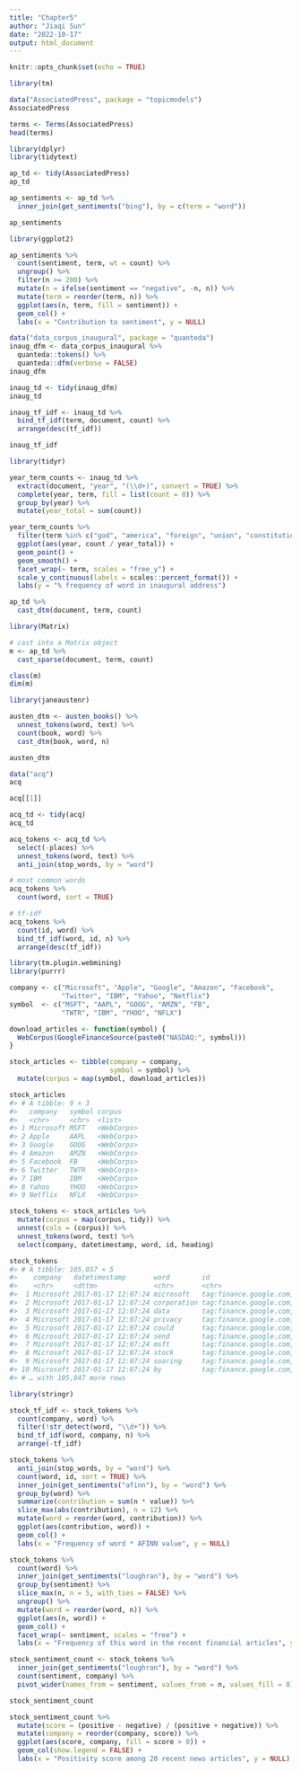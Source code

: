 ```yaml
---
title: "Chapter5"
author: "Jiaqi Sun"
date: "2022-10-17"
output: html_document
---
```


```r
knitr::opts_chunk$set(echo = TRUE)
```

```r
library(tm)

data("AssociatedPress", package = "topicmodels")
AssociatedPress
```

```r
terms <- Terms(AssociatedPress)
head(terms)
```

```r
library(dplyr)
library(tidytext)

ap_td <- tidy(AssociatedPress)
ap_td
```

```r
ap_sentiments <- ap_td %>%
  inner_join(get_sentiments("bing"), by = c(term = "word"))

ap_sentiments
```

```r
library(ggplot2)

ap_sentiments %>%
  count(sentiment, term, wt = count) %>%
  ungroup() %>%
  filter(n >= 200) %>%
  mutate(n = ifelse(sentiment == "negative", -n, n)) %>%
  mutate(term = reorder(term, n)) %>%
  ggplot(aes(n, term, fill = sentiment)) +
  geom_col() +
  labs(x = "Contribution to sentiment", y = NULL)
```

```r
data("data_corpus_inaugural", package = "quanteda")
inaug_dfm <- data_corpus_inaugural %>%
  quanteda::tokens() %>%
  quanteda::dfm(verbose = FALSE)
inaug_dfm
```

```r
inaug_td <- tidy(inaug_dfm)
inaug_td
```

```r
inaug_tf_idf <- inaug_td %>%
  bind_tf_idf(term, document, count) %>%
  arrange(desc(tf_idf))

inaug_tf_idf
```
```r
library(tidyr)

year_term_counts <- inaug_td %>%
  extract(document, "year", "(\\d+)", convert = TRUE) %>%
  complete(year, term, fill = list(count = 0)) %>%
  group_by(year) %>%
  mutate(year_total = sum(count))
```

```r
year_term_counts %>%
  filter(term %in% c("god", "america", "foreign", "union", "constitution", "freedom")) %>%
  ggplot(aes(year, count / year_total)) +
  geom_point() +
  geom_smooth() +
  facet_wrap(~ term, scales = "free_y") +
  scale_y_continuous(labels = scales::percent_format()) +
  labs(y = "% frequency of word in inaugural address")
```
```r
ap_td %>%
  cast_dtm(document, term, count)
```

```r
library(Matrix)

# cast into a Matrix object
m <- ap_td %>%
  cast_sparse(document, term, count)

class(m)
dim(m)
```

```r
library(janeaustenr)

austen_dtm <- austen_books() %>%
  unnest_tokens(word, text) %>%
  count(book, word) %>%
  cast_dtm(book, word, n)

austen_dtm
```

```r
data("acq")
acq

acq[[1]]

```
```r
acq_td <- tidy(acq)
acq_td
```

```r
acq_tokens <- acq_td %>%
  select(-places) %>%
  unnest_tokens(word, text) %>%
  anti_join(stop_words, by = "word")

# most common words
acq_tokens %>%
  count(word, sort = TRUE)

# tf-idf
acq_tokens %>%
  count(id, word) %>%
  bind_tf_idf(word, id, n) %>%
  arrange(desc(tf_idf))
```

```r
library(tm.plugin.webmining)
library(purrr)

company <- c("Microsoft", "Apple", "Google", "Amazon", "Facebook",
             "Twitter", "IBM", "Yahoo", "Netflix")
symbol  <- c("MSFT", "AAPL", "GOOG", "AMZN", "FB", 
             "TWTR", "IBM", "YHOO", "NFLX")

download_articles <- function(symbol) {
  WebCorpus(GoogleFinanceSource(paste0("NASDAQ:", symbol)))
}

stock_articles <- tibble(company = company,
                         symbol = symbol) %>%
  mutate(corpus = map(symbol, download_articles))
```
```r
stock_articles
#> # A tibble: 9 × 3
#>   company   symbol corpus    
#>   <chr>     <chr>  <list>    
#> 1 Microsoft MSFT   <WebCorps>
#> 2 Apple     AAPL   <WebCorps>
#> 3 Google    GOOG   <WebCorps>
#> 4 Amazon    AMZN   <WebCorps>
#> 5 Facebook  FB     <WebCorps>
#> 6 Twitter   TWTR   <WebCorps>
#> 7 IBM       IBM    <WebCorps>
#> 8 Yahoo     YHOO   <WebCorps>
#> 9 Netflix   NFLX   <WebCorps>
```

```r
stock_tokens <- stock_articles %>%
  mutate(corpus = map(corpus, tidy)) %>%
  unnest(cols = (corpus)) %>%
  unnest_tokens(word, text) %>%
  select(company, datetimestamp, word, id, heading)

stock_tokens
#> # A tibble: 105,057 × 5
#>    company   datetimestamp       word        id                          heading
#>    <chr>     <dttm>              <chr>       <chr>                       <chr>  
#>  1 Microsoft 2017-01-17 12:07:24 microsoft   tag:finance.google.com,clu… Micros…
#>  2 Microsoft 2017-01-17 12:07:24 corporation tag:finance.google.com,clu… Micros…
#>  3 Microsoft 2017-01-17 12:07:24 data        tag:finance.google.com,clu… Micros…
#>  4 Microsoft 2017-01-17 12:07:24 privacy     tag:finance.google.com,clu… Micros…
#>  5 Microsoft 2017-01-17 12:07:24 could       tag:finance.google.com,clu… Micros…
#>  6 Microsoft 2017-01-17 12:07:24 send        tag:finance.google.com,clu… Micros…
#>  7 Microsoft 2017-01-17 12:07:24 msft        tag:finance.google.com,clu… Micros…
#>  8 Microsoft 2017-01-17 12:07:24 stock       tag:finance.google.com,clu… Micros…
#>  9 Microsoft 2017-01-17 12:07:24 soaring     tag:finance.google.com,clu… Micros…
#> 10 Microsoft 2017-01-17 12:07:24 by          tag:finance.google.com,clu… Micros…
#> # … with 105,047 more rows
```

```r
library(stringr)

stock_tf_idf <- stock_tokens %>%
  count(company, word) %>%
  filter(!str_detect(word, "\\d+")) %>%
  bind_tf_idf(word, company, n) %>%
  arrange(-tf_idf)
```

```r
stock_tokens %>%
  anti_join(stop_words, by = "word") %>%
  count(word, id, sort = TRUE) %>%
  inner_join(get_sentiments("afinn"), by = "word") %>%
  group_by(word) %>%
  summarize(contribution = sum(n * value)) %>%
  slice_max(abs(contribution), n = 12) %>%
  mutate(word = reorder(word, contribution)) %>%
  ggplot(aes(contribution, word)) +
  geom_col() +
  labs(x = "Frequency of word * AFINN value", y = NULL)
```

```r
stock_tokens %>%
  count(word) %>%
  inner_join(get_sentiments("loughran"), by = "word") %>%
  group_by(sentiment) %>%
  slice_max(n, n = 5, with_ties = FALSE) %>%
  ungroup() %>%
  mutate(word = reorder(word, n)) %>%
  ggplot(aes(n, word)) +
  geom_col() +
  facet_wrap(~ sentiment, scales = "free") +
  labs(x = "Frequency of this word in the recent financial articles", y = NULL)
```

```r
stock_sentiment_count <- stock_tokens %>%
  inner_join(get_sentiments("loughran"), by = "word") %>%
  count(sentiment, company) %>%
  pivot_wider(names_from = sentiment, values_from = n, values_fill = 0)

stock_sentiment_count
```

```r
stock_sentiment_count %>%
  mutate(score = (positive - negative) / (positive + negative)) %>%
  mutate(company = reorder(company, score)) %>%
  ggplot(aes(score, company, fill = score > 0)) +
  geom_col(show.legend = FALSE) +
  labs(x = "Positivity score among 20 recent news articles", y = NULL)
```

